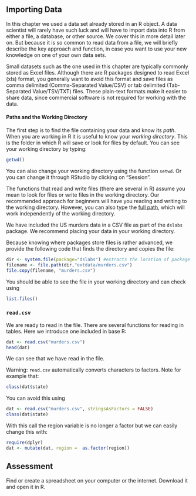 ## Importing Data

In this chapter we used a data set already stored in an R object. A data scientist will rarely have such luck and will have to import data into R from either a file, a database, or other source. We cover this in more detail later on. But because it is so common to read data from a file, we will briefly describe the key approach and function, in case you want to use your new knowledge on one of your own data sets.


Small datasets such as the one used in this chapter are typically commonly stored as Excel files. Although there
are R packages designed to read Excel (xls) format, you generally want
to avoid this format and save files as comma delimited (Comma-Separated
Value/CSV) or tab delimited (Tab-Separated Value/TSV/TXT) files.
These plain-text formats make it easier to share data, since commercial software is not required for working with the data.


#### Paths and the Working Directory

The first step is to find the file containing your data and know its *path*.
When you are working in R it is useful to know your _working directory_. This is the folder in which R will save or look for files by default. You can see your working directory by typing:

```r
getwd()
```

You can also change your working directory using the function `setwd`. Or you can change it through RStudio by clicking on "Session".

The functions that read and write files (there are several in R) assume you mean to look for files or write files in the working directory. Our recommended approach for beginners will have you reading and writing to the working directory. However, you can also type the [full path](http://www.computerhope.com/jargon/a/absopath.htm), which will work independently of the working directory.

We have included the US murders data in a CSV file as part of the `dslabs` package. We recommend placing your data in your working directory. 

Because knowing where packages store files is rather advanced, we provide the following code that finds the directory and copies the file:

```r
dir <- system.file(package="dslabs") #extracts the location of package
filename <- file.path(dir,"extdata/murders.csv")
file.copy(filename, "murders.csv")
```

You should be able to see the file in your working directory and can check using

```r
list.files()
```

### `read.csv`

We are ready to read in the file. There are several functions for reading in tables. Here we introduce one included in base R:

```r
dat <- read.csv("murders.csv")
head(dat)
```

We can see that we have read in the file.

Warning: `read.csv` automatically converts characters to factors. Note for example that: 

```r
class(dat$state)
```

You can avoid this using 
```r
dat <- read.csv("murders.csv", stringsAsFactors = FALSE)
class(dat$state)
```

With this call the region variable is no longer a factor but we can easily change this with:

```r
require(dplyr)
dat <- mutate(dat, region =  as.factor(region))
```


## Assessment

Find or create a spreadsheet on your computer or the internet. Download it and open it in R.


